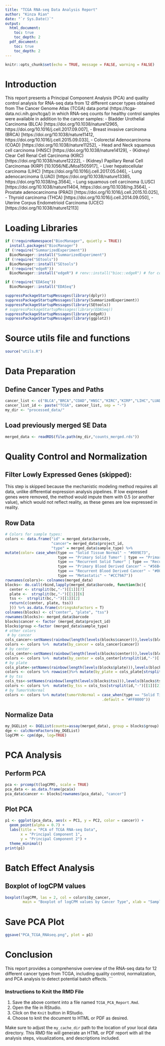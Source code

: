 ```yaml
---
title: "TCGA RNA-seq Data Analysis Report"
author: "Kinza Rian"
date: "`r Sys.Date()`"
output: 
  html_document:
    toc: true
    toc_depth: 2
  pdf_document:
    toc: true
    toc_depth: 2
---
```


```r
knitr::opts_chunk$set(echo = TRUE, message = FALSE, warning = FALSE)
```

# Introduction

This report presents a Principal Component Analysis (PCA) and quality control analysis for RNA-seq data from 12 different cancer types obtained from The Cancer Genome Atlas (TCGA) data portal (https://tcga-data.nci.nih.gov/tcga/) in which RNA-seq counts for healthy control samples were available in addition to the cancer samples: 
- Bladder Urothelial Carcinoma (BLCA) [https://doi.org/10.1038/nature12965, https://doi.org/10.1016/j.cell.2017.09.007],
- Breast invasive carcinoma (BRCA) [https://doi.org/10.1038/nature11412, https://doi.org/10.1016/j.cell.2015.09.033],
- Colorectal Adenocarcinoma (COAD) [https://doi.org/10.1038/nature11252],
- Head and Neck squamous cell carcinoma (HNSC) [https://doi.org/10.1038/nature14129],
- (Kidney) Clear Cell Renal Cell Carcinoma (KIRC) [https://doi.org/10.1038/nature12222], 
- (Kidney) Papillary Renal Cell Carcinomaa (KIRP) [10.1056/NEJMoa1505917],
- Liver hepatocellular carcinoma (LIHC) [https://doi.org/10.1016/j.cell.2017.05.046],
- Lung adenocarcinoma (LUAD) [https://doi.org/10.1038/nature13385, https://doi.org/10.1038/ng.3564],
- Lung squamous cell carcinoma (LUSC) [https://doi.org/10.1038/nature11404, https://doi.org/10.1038/ng.3564],
- Prostate adenocarcinoma (PRAD) [https://doi.org/10.1016/j.cell.2015.10.025],
- Thyroid carcinoma (THCA) [https://doi.org/10.1016/j.cell.2014.09.050],
- Uterine Corpus Endometrioid Carcinoma (UCEC) [https://doi.org/10.1038/nature12113]

# Loading Libraries

```r
if (!requireNamespace("BiocManager", quietly = TRUE))
  install.packages("BiocManager")
if (!require("SummarizedExperiment"))
  BiocManager::install("SummarizedExperiment")
if (!require("SEtools"))
  BiocManager::install("SEtools")
if (!require("edgeR"))
  BiocManager::install("edgeR") # renv::install("bioc::edgeR") # for conda env!

if (!require("EDASeq"))
  BiocManager::install("EDASeq")

suppressPackageStartupMessages(library(dplyr))
suppressPackageStartupMessages(library(SummarizedExperiment))
suppressPackageStartupMessages(library(SEtools))
# suppressPackageStartupMessages(library(EDASeq))
suppressPackageStartupMessages(library(edgeR))
suppressPackageStartupMessages(library(ggplot2))
```

# Source utils file and functions
```r
source("utils.R")
```
# Data Preparation

## Define Cancer Types and Paths

```r
cancer_list <- c("BLCA","BRCA","COAD","HNSC","KIRC","KIRP","LIHC","LUAD","LUSC","PRAD","THCA","UCEC")
cancer_list_id <- paste("TCGA", cancer_list, sep = "-")
my_dir <- "processed_data/"
```

## Load previously merged SE Data

```r
merged_data <- readRDS(file.path(my_dir,"counts_merged.rds"))
```

# Quality Control and Normalization

## Filter Lowly Expressed Genes (skipped):

This step is skipped because the mechanistic modeling method requires all data, unlike differential expression analysis pipelines. If low expressed genes were removed, the method would impute them with 0.5 (or another value), which would not reflect reality, as these genes are low expressed in reality.

## Row Data

```r
# Colors for sample types:
colors <- data.frame("id" = merged_data$barcode,
                     "cancer"= merged_data$project_id,
                     "type" = merged_data$sample_type) %>% 
mutate(color= case_when(type == "Solid Tissue Normal" ~ "#009E73", 
                        type == "Primary Solid Tumor" | type == "Primary Tumor" ~ "#E69F00",
                        type == "Recurrent Solid Tumor" | type == "Recurrent Tumor" ~ "#D55E00",
                        type == "Primary Blood Derived Cancer" ~ "#56B4E9",
                        type == "Recurrent Blood Derived Cancer" ~ "#0072B2",
                        type == "Metastatic" ~ "#CC79A7"))
rownames(colors)<- colnames(merged_data)
blocks<- do.call(rbind,lapply(merged_data$barcode, function(bc){
  center <- strsplit(bc,"-")[[1]][7]
  plate <-  strsplit(bc,"-")[[1]][6]
  tss <-  strsplit(bc,"-")[[1]][2]
  return(c(center, plate, tss))
  })) %>% as.data.frame(stringsAsFactors = T)
colnames(blocks) <- c("center", "plate", "tss") 
rownames(blocks)<- merged_data$barcode
blocks$cancer <- factor (merged_data$project_id)
blocks$group <-factor (merged_data$sample_type)
# other colors 
 # by cancer 
cols_cancer<-setNames(rainbow(length(levels(blocks$cancer))),levels(blocks$cancer))
colors <- colors %>%  mutate(by_cancer = cols_cancer[cancer])
# by center 
cols_center<-setNames(rainbow(length(levels(blocks$center))),levels(blocks$center))
colors <- colors %>%  mutate(by_center = cols_center[strsplit(id,"-")[[1]][7]])
# by plate
cols_plate<-setNames(rainbow(length(levels(blocks$plate))),levels(blocks$plate))
colors <- colors %>% rowwise()%>% mutate(by_plate = cols_plate[strsplit(id,"-")[[1]][6]])
# by tss
cols_tss<-setNames(rainbow(length(levels(blocks$tss))),levels(blocks$tss))
colors <- colors %>%  mutate(by_tss = cols_tss[strsplit(id,"-")[[1]][2]])
# by TumorVsNormal
colors <- colors %>% mutate(tumorVsNormal = case_when(type == "Solid Tissue Normal" ~ "#0000FF" ,
                                            .default = "#FF0000"))
```

## Normalize Data

```r
my_DGEList <- DGEList(counts=assay(merged_data), group = blocks$group)
dge <- calcNormFactors(my_DGEList)
logCPM <- cpm(dge, log=TRUE)
```

# PCA Analysis

## Perform PCA

```r
pca <- prcomp(t(logCPM), scale = TRUE)
pca_data <- as.data.frame(pca$x)
pca_data$cancer <- blocks[rownames(pca_data), "cancer"]
```

## Plot PCA

```r
p1 <- ggplot(pca_data, aes(x = PC1, y = PC2, color = cancer)) +
  geom_point(alpha = 0.7) +
  labs(title = "PCA of TCGA RNA-seq Data",
       x = "Principal Component 1",
       y = "Principal Component 2") +
  theme_minimal()
print(p1)
```

# Batch Effect Analysis

## Boxplot of logCPM values

```r
boxplot(logCPM, las = 2, col = colors$by_cancer,
        main = "Boxplot of logCPM values by Cancer Type", xlab = "Samples", ylab = "logCPM")
```

# Save PCA Plot

```r
ggsave("PCA_TCGA_RNAseq.png", plot = p1)
```

# Conclusion

This report provides a comprehensive overview of the RNA-seq data for 12 different cancer types from TCGA, including quality control, normalization, and PCA analysis to detect potential batch effects.
```

### Instructions to Knit the RMD File

1. Save the above content into a file named `TCGA_PCA_Report.Rmd`.
2. Open the file in RStudio.
3. Click on the `Knit` button in RStudio.
4. Choose to knit the document to HTML or PDF as desired.

Make sure to adjust the `my_cache_dir` path to the location of your local data directory. This RMD file will generate an HTML or PDF report with all the analysis steps, visualizations, and descriptions included.
